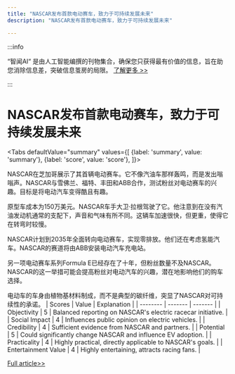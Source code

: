 ```yaml
---
title: "NASCAR发布首款电动赛车，致力于可持续发展未来"
description: "NASCAR发布首款电动赛车，致力于可持续发展未来"

---
```



:::info

“智闻AI“ 是由人工智能编撰的刊物集合，确保您只获得最有价值的信息，旨在助您消除信息差，突破信息茧房的局限。  [了解更多 >>](/)

:::

# NASCAR发布首款电动赛车，致力于可持续发展未来


<Tabs
	defaultValue="summary"
	values={[
	{label: 'summary', value: 'summary'},
	{label: 'score', value: 'score'},
]}>
<TabItem value="summary">


NASCAR在芝加哥展示了其首辆电动赛车。它不像汽油车那样轰鸣，而是发出嗡嗡声。NASCAR与雪佛兰、福特、丰田和ABB合作，测试粉丝对电动赛车的兴趣。目标是将电动汽车变得酷且有趣。

原型车成本为150万美元。NASCAR车手大卫·拉根驾驶了它。他注意到在没有汽油发动机通常的支配下，声音和气味有所不同。这辆车加速很快，但更重，使得它在转弯时较慢。

NASCAR计划到2035年全面转向电动赛车，实现零排放。他们还在考虑氢能汽车。NASCAR的赛道将由ABB安装电动汽车充电站。

另一项电动赛车系列Formula E已经存在了十年，但粉丝数量不及NASCAR。NASCAR的这一举措可能会提高粉丝对电动汽车的兴趣，潜在地影响他们的购车选择。

电动车的车身由植物基材料制成，而不是典型的碳纤维，突显了NASCAR对可持续性的承诺。
</TabItem>
<TabItem value="score">
	| Scores     | Value   | Explanation |
	| -------- | ------- | ------- |
	| Objectivity  | 5    | Balanced reporting on NASCAR's electric racecar initiative.    |
	| Social Impact | 4     | Influences public opinion on electric vehicles.    |
	| Credibility    | 4    | Sufficient evidence from NASCAR and partners.    |
	| Potential    | 5    | Could significantly change NASCAR and influence EV adoption.    |
	| Practicality    | 4    | Highly practical, directly applicable to NASCAR's goals.    |
	| Entertainment Value    | 4    | Highly entertaining, attracts racing fans.    |
</TabItem>
</Tabs>

[Full article>>](https://apnews.com/article/nascar-cup-chicago-electric-racecar-bda74ac3affb199367c680e662aaf2d2)
